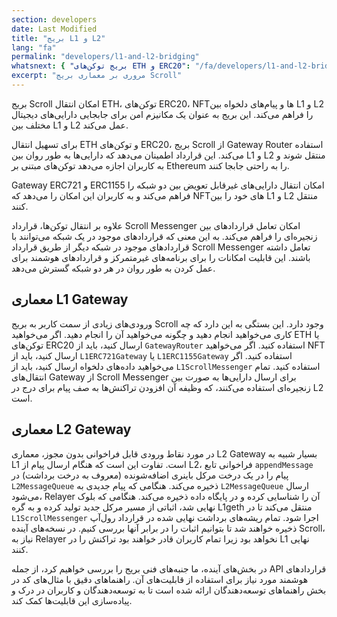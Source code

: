 ```yaml
---
section: developers
date: Last Modified
title: "بریج L1 و L2"
lang: "fa"
permalink: "developers/l1-and-l2-bridging"
whatsnext: { "بریج توکن‌های ETH و ERC20": "/fa/developers/l1-and-l2-bridging/eth-and-erc20-token-bridge/" }
excerpt: "مروری بر معماری بریج Scroll"
---
```



بریج Scroll امکان انتقال ETH، توکن‌های ERC20، NFT‌ها و پیام‌های دلخواه بین L1 و L2 را فراهم می‌کند. این بریج به عنوان یک مکانیزم امن برای جابجایی دارایی‌های دیجیتال مختلف بین L1 و L2 عمل می‌کند.

برای تسهیل انتقال ETH و توکن‌های ERC20، بریج Scroll از Gateway Router استفاده می‌کند. این قرارداد اطمینان می‌دهد که دارایی‌ها به طور روان بین L1 و L2 منتقل شوند و به کاربران اجازه می‌دهد توکن‌های مبتنی بر Ethereum را به راحتی جابجا کنند.

Gateway ERC721 و ERC1155 امکان انتقال دارایی‌های غیرقابل تعویض بین دو شبکه را فراهم می‌کند و به کاربران این امکان را می‌دهد که NFTهای خود را بین L1 و L2 منتقل کنند.

علاوه بر انتقال توکن‌ها، قرارداد Scroll Messenger امکان تعامل قراردادهای بین زنجیره‌ای را فراهم می‌کند. به این معنی که قراردادهای موجود در یک شبکه می‌توانند با قراردادهای موجود در شبکه دیگر از طریق قرارداد Scroll Messenger تعامل داشته باشند. این قابلیت امکانات را برای برنامه‌های غیرمتمرکز و قراردادهای هوشمند برای عمل کردن به طور روان در هر دو شبکه گسترش می‌دهد.

## معماری L1 Gateway

<ClickToZoom src={L1GatewayWHITE} />

ورودی‌های زیادی از سمت کاربر به بریج Scroll وجود دارد. این بستگی به این دارد که چه کاری می‌خواهید انجام دهید و چگونه می‌خواهید آن را انجام دهید. اگر می‌خواهید ETH یا توکن‌های ERC20 ارسال کنید، باید از `GatewayRouter` استفاده کنید. اگر می‌خواهید NFT ارسال کنید، باید از `L1ERC721Gateway` یا `L1ERC1155Gateway` استفاده کنید. اگر می‌خواهید داده‌های دلخواه ارسال کنید، باید از `L1ScrollMessenger` استفاده کنید. تمام انتقال‌های Gateway از Scroll Messenger برای ارسال دارایی‌ها به صورت بین زنجیره‌ای استفاده می‌کنند، که وظیفه آن افزودن تراکنش‌ها به صف پیام برای درج در L2 است.

## معماری L2 Gateway

<ClickToZoom src={withdrawWHITE} />

در مورد نقاط ورودی قابل فراخوانی بدون مجوز، معماری L2 Gateway بسیار شبیه به L1 است. تفاوت این است که هنگام ارسال پیام از L2، فراخوانی تابع `appendMessage` پیام را در یک درخت مرکل باینری اضافه‌شونده (معروف به درخت برداشت) در `L2MessageQueue` ذخیره می‌کند. هنگامی که پیام جدیدی به `L2MessageQueue` ارسال می‌شود، Relayer آن را شناسایی کرده و در پایگاه داده ذخیره می‌کند. هنگامی که بلوک نهایی شد، اثباتی از مسیر مرکل جدید تولید کرده و به گره L1geth منتقل می‌کند تا در `L1ScrollMessenger` اجرا شود. تمام ریشه‌های برداشت نهایی شده در قرارداد رول‌آپ ذخیره خواهند شد تا بتوانیم اثبات را در برابر آنها بررسی کنیم. در نسخه‌های آینده Scroll، نیاز به Relayer نخواهد بود زیرا تمام کاربران قادر خواهند بود تراکنش را در L1 نهایی کنند.

در بخش‌های آینده، ما جنبه‌های فنی بریج را بررسی خواهیم کرد، از جمله API قراردادهای هوشمند مورد نیاز برای استفاده از قابلیت‌های آن. راهنماهای دقیق با مثال‌های کد در بخش راهنماهای توسعه‌دهندگان ارائه شده است تا به توسعه‌دهندگان و کاربران در درک و پیاده‌سازی این قابلیت‌ها کمک کند.
